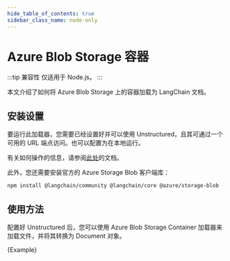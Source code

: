 ```yaml
---
hide_table_of_contents: true
sidebar_class_name: node-only
---
```


# Azure Blob Storage 容器

:::tip 兼容性
仅适用于 Node.js。
:::

本文介绍了如何将 Azure Blob Storage 上的容器加载为 LangChain 文档。

## 安装设置

要运行此加载器，您需要已经设置好并可以使用 Unstructured，且其可通过一个可用的 URL 端点访问。也可以配置为在本地运行。

有关如何操作的信息，请参阅[此处](/docs/integrations/document_loaders/file_loaders/unstructured)的文档。

此外，您还需要安装官方的 Azure Storage Blob 客户端库：

```bash npm2yarn
npm install @langchain/community @langchain/core @azure/storage-blob
```

## 使用方法

配置好 Unstructured 后，您可以使用 Azure Blob Storage Container 加载器来加载文件，并将其转换为 Document 对象。


<CodeBlock language="typescript">{Example}</CodeBlock>